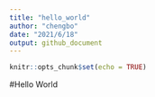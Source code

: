 ```yaml
---
title: "hello_world"
author: "chengbo"
date: "2021/6/18"
output: github_document
---
```


```r
knitr::opts_chunk$set(echo = TRUE)
```

#Hello World

